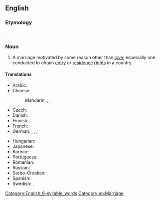 ==English==

===Etymology===
{{cal|en|fr|mariage de convenance}}.

===Noun===
{{en-noun|head=[[marriage]] of [[convenience]]|marriages of convenience}}

# A marriage motivated by some reason other than [[love]]; especially one conducted to obtain [[entry]] or [[residence]] [[right]]s in a country.

====Translations====
{{trans-top|marriage motivated by some reason other than love}}
* Arabic: {{t|ar|زواج مصلحة|m|tr=zawej maslaha}}
* Chinese:
*: Mandarin: {{t|cmn|權宜婚姻|sc=Hani}}, {{t|cmn|权宜婚姻|tr=quányí hūnyīn|sc=Hani}}, {{t|cmn|政治婚姻|tr=zhèngzhì hūnyīn|sc=Hani}}
* Czech: {{t|cs|sňatek z rozumu|m}}
* Danish: {{t|da|fornuftsægteskab|n}}
* Finnish: {{t|fi|mukavuusavioliitto}}
* French: {{t+|fr|mariage de convenance|m}}
* German: {{t+|de|Vernunftehe|f}}, {{t|de|Konvenienzehe|f}}, {{t+|de|Scheinehe|f}}, {{t|de|Zweckehe|f}}
{{trans-mid}}
* Hungarian: {{t+|hu|érdekházasság}}
* Japanese: {{t|ja|政略結婚|tr=せいりゃくけっこん, seiryaku kekkon|sc=Jpan}}
* Korean: {{t-needed|ko}}
* Portuguese: {{t-needed|pt}}
* Romanian: {{t+|ro|căsătorie de conveniență|f}}
* Russian: {{t|ru|брак по расчёту|m}}
* Serbo-Croatian: {{t|sh|брак из користи|m|tr=brak iz koristi}}
* Spanish: {{t|es|matrimonio de conveniencia|m}}
* Swedish: {{t|sv|konvenansäktenskap|n}}, {{t|sv|skenäktenskap|n}}
{{trans-bottom}}

[[Category:English_6-syllable_words]]

[[Category:en:Marriage]]